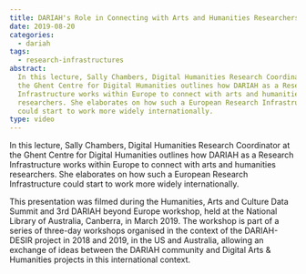 ```yaml
---
title: DARIAH's Role in Connecting with Arts and Humanities Researchers
date: 2019-08-20
categories:
  - dariah
tags:
  - research-infrastructures
abstract:
  In this lecture, Sally Chambers, Digital Humanities Research Coordinator at
  the Ghent Centre for Digital Humanities outlines how DARIAH as a Research
  Infrastructure works within Europe to connect with arts and humanities
  researchers. She elaborates on how such a European Research Infrastructure
  could start to work more widely internationally.
type: video
---
```


In this lecture, Sally Chambers, Digital Humanities Research Coordinator at the
Ghent Centre for Digital Humanities outlines how DARIAH as a Research
Infrastructure works within Europe to connect with arts and humanities
researchers. She elaborates on how such a European Research Infrastructure could
start to work more widely internationally.

This presentation was filmed during the Humanities, Arts and Culture Data Summit
and 3rd DARIAH beyond Europe workshop, held at the National Library of
Australia, Canberra, in March 2019. The workshop is part of a series of
three-day workshops organised in the context of the DARIAH-DESIR project in 2018
and 2019, in the US and Australia, allowing an exchange of ideas between the
DARIAH community and Digital Arts & Humanities projects in this international
context.

<VideoCard
  title="DARIAH's Role in Connecting with Arts and Humanities Researchers"
  id="aAPJ7FupHtg&t=1s"
  image="images/sally-chambers.png"
/>
